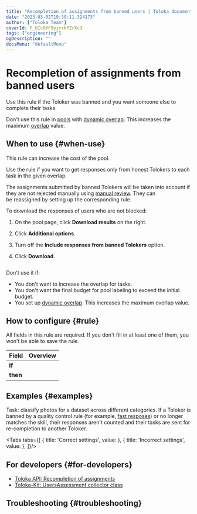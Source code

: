 ```yaml
---
title: "Recompletion of assignments from banned users | Toloka documentation"
date: "2023-03-02T19:39:11.324173"
author: ["Toloka Team"]
coverId: F_bIcOYF9yjrxkPZrXc3
tags: ["engineering"]
ogDescription: ""
docsMenu: "defaultMenu"
---
```



# Recompletion of assignments from banned users

Use this rule if the Toloker was banned and you want someone else to complete their tasks.

<Note mode="note" title="Note">

Don't use this rule in [pools](/docs/glossary#pool) with [dynamic overlap](/docs/guide/dynamic-overlap). This increases the maximum [overlap](/docs/glossary#overlap) value.

</Note>

## When to use {#when-use}

<Note mode="restriction" title="Alert">

This rule can increase the cost of the pool.

</Note>

Use the rule if you want to get responses only from honest Tolokers to each task in the given overlap.

The assignments submitted by banned Tolokers will be taken into account if they are not rejected manually using [manual review](/docs/glossary#assignment-review). They can be reassigned by setting up the corresponding rule.

To download the responses of users who are not blocked:

1. On the pool page, click **Download results** on the right.

1. Click **Additional options**.

1. Turn off the **Include responses from banned Tolokers** option.

1. Click **Download**.

<Image withBackground imageId="1677773298999" alt="" />

Don't use it if:

- You don't want to increase the overlap for tasks.
- You don't want the final budget for pool labeling to exceed the initial budget.
- You set up [dynamic overlap](/docs/guide/dynamic-overlap). This increases the maximum overlap value.

## How to configure {#rule}

<Note mode="restriction" title="Alert">

All fields in this rule are required. If you don't fill in at least one of them, you won't be able to save the rule.

</Note>

**Field** | **Overview**
----- | -----
**If** | <RestoreTaskOverlapTable1/>
**then** | <RestoreTaskOverlapTable2/>

## Examples {#examples}

Task: classify photos for a dataset across different categories. If a Toloker is banned by a quality control rule (for example, [fast resposes](/docs/guide/quick-answers)) or no longer matches the skill, their responses aren't counted and their tasks are sent for re-completion to another Toloker.

<Tabs tabs={[
  { title: 'Correct settings', value: <RestoreTaskOverlapList1/> },
  { title: 'Incorrect settings', value: <RestoreTaskOverlapList2/> },
]}/>

## For developers {#for-developers}

- [Toloka API: Recompletion of assignments](/docs/api/restore-task-overlap)
- [Toloka-Kit: UsersAssessment collector class](/docs/toloka-kit/reference/toloka.client.collectors.UsersAssessment)

## Troubleshooting {#troubleshooting}

<FaqOverlap/>

<FaqChangeOverlap/>

<FaqSkillForEveryPool/>

<FaqSkillForDifferentProjects/>

<FaqOutputFormat/>

<FaqClassifyUsers/>

<ContactGuideSupport/>
